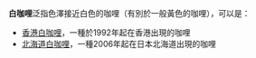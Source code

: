 '''白咖哩'''泛指色澤接近白色的咖哩（有別於一般黃色的咖哩），可以是：
* [[香港白咖哩|香港白咖哩]]，一種於1992年起在香港出現的咖哩
* [[北海道白咖哩|北海道白咖哩]]，一種2006年起在日本北海道出現的咖哩

{{disambig|Cat=三字消歧义}}